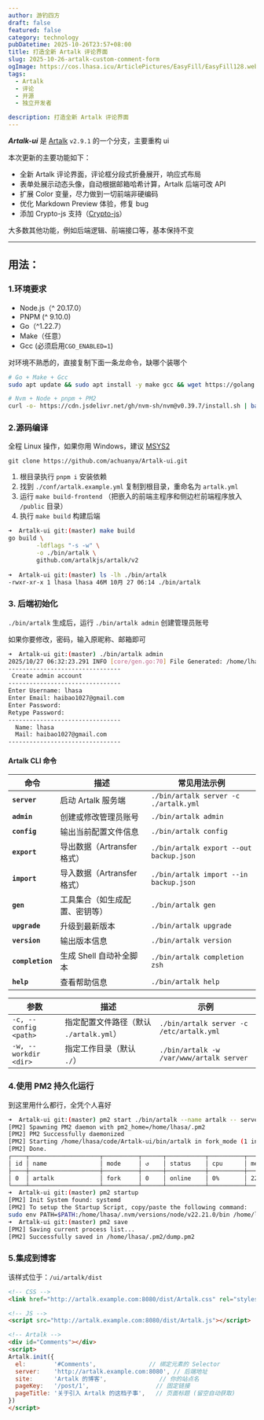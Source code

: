 ```yaml
---
author: 游钓四方
draft: false
featured: false
category: technology
pubDatetime: 2025-10-26T23:57+08:00
title: 打造全新 Artalk 评论界面
slug: 2025-10-26-artalk-custom-comment-form
ogImage: https://cos.lhasa.icu/ArticlePictures/EasyFill/EasyFill128.webp_81
tags:
  - Artalk
  - 评论
  - 开源
  - 独立开发者

description: 打造全新 Artalk 评论界面
---
```



***Artalk-ui*** 是 [Artalk](https://github.com/ArtalkJS/Artalk) `v2.9.1` 的一个分支，主要重构 ui

本次更新的主要功能如下：

 - 全新 Artalk 评论界面，评论框分段式折叠展开，响应式布局
 - 表单处展示动态头像，自动根据邮箱哈希计算，Artalk 后端可改 API
 - 扩展 Color 变量，尽力做到一切前端非硬编码
 - 优化 Markdown Preview 体验，修复 bug
 - 添加 Crypto-js 支持（[Crypto-js](https://github.com/brix/crypto-js)）

大多数其他功能，例如后端逻辑、前端接口等，基本保持不变

-----

## 用法：

### 1.环境要求

- Node.js（^ 20.17.0）
- PNPM (^ 9.10.0)
- Go（^1.22.7）
- Make（任意）
- Gcc  (必须启用`CGO_ENABLED=1`)

对环境不熟悉的，直接复制下面一条龙命令，缺哪个装哪个

```bash
# Go + Make + Gcc
sudo apt update && sudo apt install -y make gcc && wget https://golang.google.cn/dl/go1.21.4.linux-amd64.tar.gz && sudo rm -rf /usr/local/go && sudo tar -C /usr/local -xzf go1.21.4.linux-amd64.tar.gz && for file in ~/.bashrc ~/.zshrc; do grep -q 'export GOROOT=/usr/local/go' "$file" || echo -e '\nexport GOROOT=/usr/local/go' >> "$file"; grep -q 'export GOPATH=$HOME/go' "$file" || echo 'export GOPATH=$HOME/go' >> "$file"; grep -q 'export PATH=\$PATH:\$GOROOT/bin:\$GOPATH/bin' "$file" || echo 'export PATH=$PATH:$GOROOT/bin:$GOPATH/bin' >> "$file"; grep -q 'export GOPROXY=https://goproxy.cn,direct' "$file" || echo 'export GOPROXY=https://goproxy.cn,direct' >> "$file"; done && SHELL_NAME=$(basename "$SHELL") && [ "$SHELL_NAME" = "zsh" ] && source ~/.zshrc || source ~/.bashrc

# Nvm + Node + pnpm + PM2
curl -o- https://cdn.jsdelivr.net/gh/nvm-sh/nvm@v0.39.7/install.sh | bash && export NVM_DIR="$HOME/.nvm" && [ -s "$NVM_DIR/nvm.sh" ] && \. "$NVM_DIR/nvm.sh" && [ -s "$NVM_DIR/bash_completion" ] && \. "$NVM_DIR/bash_completion" && for file in ~/.bashrc ~/.zshrc; do grep -q 'export NVM_DIR="$HOME/.nvm"' "$file" || echo -e '\nexport NVM_DIR="$HOME/.nvm"' >> "$file"; grep -q '\. "\$NVM_DIR/nvm.sh"' "$file" || echo '[ -s "$NVM_DIR/nvm.sh" ] && \. "$NVM_DIR/nvm.sh"' >> "$file"; grep -q '\. "\$NVM_DIR/bash_completion"' "$file" || echo '[ -s "$NVM_DIR/bash_completion" ] && \. "$NVM_DIR/bash_completion"' >> "$file"; done && SHELL_NAME=$(basename "$SHELL") && [ "$SHELL_NAME" = "zsh" ] && source ~/.zshrc || source ~/.bashrc && nvm install --lts && npm config set registry https://registry.npmmirror.com && npm install -g pnpm pm2 && pnpm config set registry https://registry.npmmirror.com
```

### 2.源码编译

全程 Linux 操作，如果你用 Windows，建议 [MSYS2](https://www.msys2.org/)

`git clone https://github.com/achuanya/Artalk-ui.git`

1. 根目录执行 `pnpm i` 安装依赖
2. 找到 `./conf/artalk.example.yml` 复制到根目录，重命名为 `artalk.yml`
3. 运行 `make build-frontend` （把嵌入的前端主程序和侧边栏前端程序放入 `/public` 目录）
4. 执行 `make build` 构建后端

```bash
➜  Artalk-ui git:(master) make build
go build \
    	-ldflags "-s -w" \
        -o ./bin/artalk \
    	github.com/artalkjs/artalk/v2
    
➜  Artalk-ui git:(master) ls -lh ./bin/artalk                  
-rwxr-xr-x 1 lhasa lhasa 46M 10月 27 06:14 ./bin/artalk
```

### 3. 后端初始化

`./bin/artalk` 生成后，运行 `./bin/artalk admin` 创建管理员账号

如果你要修改，密码，输入原昵称、邮箱即可

```bash
➜  Artalk-ui git:(master) ./bin/artalk admin
2025/10/27 06:32:23.291 INFO [core/gen.go:70] File Generated: /home/lhasa/.config/artalk/artalk.yml
--------------------------------
 Create admin account
--------------------------------
Enter Username: lhasa
Enter Email: haibao1027@gmail.com
Enter Password: 
Retype Password: 
--------------------------------
  Name: lhasa
  Mail: haibao1027@gmail.com
--------------------------------
```

#### Artalk CLI 命令

| 命令 | 描述 | 常见用法示例 |
|------|------|--------------|
| **`server`** | 启动 Artalk 服务端 | `./bin/artalk server -c ./artalk.yml` |
| **`admin`** | 创建或修改管理员账号 | `./bin/artalk admin` |
| **`config`** | 输出当前配置文件信息 | `./bin/artalk config` |
| **`export`** | 导出数据（Artransfer 格式） | `./bin/artalk export --out backup.json` |
| **`import`** | 导入数据（Artransfer 格式） | `./bin/artalk import --in backup.json` |
| **`gen`** | 工具集合（如生成配置、密钥等） | `./bin/artalk gen` |
| **`upgrade`** | 升级到最新版本 | `./bin/artalk upgrade` |
| **`version`** | 输出版本信息 | `./bin/artalk version` |
| **`completion`** | 生成 Shell 自动补全脚本 | `./bin/artalk completion zsh` |
| **`help`** | 查看帮助信息 | `./bin/artalk help` |

| 参数 | 描述 | 示例 |
|------|------|------|
| `-c, --config <path>` | 指定配置文件路径（默认 `./artalk.yml`） | `./bin/artalk server -c /etc/artalk.yml` |
| `-w, --workdir <dir>` | 指定工作目录（默认 `./`） | `./bin/artalk -w /var/www/artalk server` |

### 4.使用 PM2 持久化运行

到这里用什么都行，全凭个人喜好

```bash
➜  Artalk-ui git:(master) pm2 start ./bin/artalk --name artalk -- server
[PM2] Spawning PM2 daemon with pm2_home=/home/lhasa/.pm2
[PM2] PM2 Successfully daemonized
[PM2] Starting /home/lhasa/code/Artalk-ui/bin/artalk in fork_mode (1 instance)
[PM2] Done.
┌────┬────────────────────┬──────────┬──────┬───────────┬──────────┬──────────┐
│ id │ name               │ mode     │ ↺    │ status    │ cpu      │ memory   │
├────┼────────────────────┼──────────┼──────┼───────────┼──────────┼──────────┤
│ 0  │ artalk             │ fork     │ 0    │ online    │ 0%       │ 22.7mb   │
└────┴────────────────────┴──────────┴──────┴───────────┴──────────┴──────────┘
➜  Artalk-ui git:(master) pm2 startup                         
[PM2] Init System found: systemd
[PM2] To setup the Startup Script, copy/paste the following command:
sudo env PATH=$PATH:/home/lhasa/.nvm/versions/node/v22.21.0/bin /home/lhasa/.nvm/versions/node/v22.21.0/lib/node_modules/pm2/bin/pm2 startup systemd -u lhasa --hp /home/lhasa
➜  Artalk-ui git:(master) pm2 save
[PM2] Saving current process list...
[PM2] Successfully saved in /home/lhasa/.pm2/dump.pm2
```

### 5.集成到博客

该样式位于：`/ui/artalk/dist`
```html
<!-- CSS -->
<link href="http://artalk.example.com:8080/dist/Artalk.css" rel="stylesheet" />

<!-- JS -->
<script src="http://artalk.example.com:8080/dist/Artalk.js"></script>

<!-- Artalk -->
<div id="Comments"></div>
<script>
Artalk.init({
  el:        '#Comments',               // 绑定元素的 Selector
  server:    'http://artalk.example.com:8080', // 后端地址
  site:      'Artalk 的博客',               // 你的站点名
  pageKey:   '/post/1',                   // 固定链接
  pageTitle: '关于引入 Artalk 的这档子事',   // 页面标题 (留空自动获取)
})
</script>
```